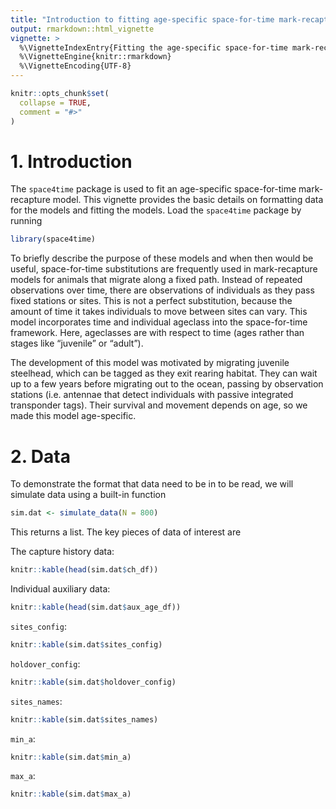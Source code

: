 ```yaml
---
title: "Introduction to fitting age-specific space-for-time mark-recapture models"
output: rmarkdown::html_vignette
vignette: >
  %\VignetteIndexEntry{Fitting the age-specific space-for-time mark-recapture models}
  %\VignetteEngine{knitr::rmarkdown}
  %\VignetteEncoding{UTF-8}
---
```


```r
knitr::opts_chunk$set(
  collapse = TRUE,
  comment = "#>"
)
```


# 1. Introduction

The `space4time` package is used to fit an age-specific space-for-time mark-recapture model. This vignette provides the basic details on formatting data for the models and fitting the models. Load the `space4time` package by running

```r
library(space4time)
```

To briefly describe the purpose of these models and when then would be useful, space-for-time substitutions are frequently used in mark-recapture models for animals that migrate along a fixed path. Instead of repeated observations over time, there are observations of individuals as they pass fixed stations or sites. This is not a perfect substitution, because the amount of time it takes individuals to move between sites can vary. This model incorporates time and individual ageclass into the space-for-time framework. Here, ageclasses are with respect to time (ages rather than stages like "juvenile" or "adult"). 

The development of this model was motivated by migrating juvenile steelhead, which can be tagged as they exit rearing habitat. They can wait up to a few years before migrating out to the ocean, passing by observation stations (i.e. antennae that detect individuals with passive integrated transponder tags). Their survival and movement depends on age, so we made this model age-specific.

# 2. Data

To demonstrate the format that data need to be in to be read, we will simulate data using a built-in function

```r
sim.dat <- simulate_data(N = 800)
```


This returns a list. The key pieces of data of interest are

The capture history data:

```r
knitr::kable(head(sim.dat$ch_df))
```


Individual auxiliary data:

```r
knitr::kable(head(sim.dat$aux_age_df))
```


`sites_config`:

```r
knitr::kable(sim.dat$sites_config)
```

`holdover_config`:

```r
knitr::kable(sim.dat$holdover_config)
```

`sites_names`:

```r
knitr::kable(sim.dat$sites_names)
```


`min_a`:

```r
knitr::kable(sim.dat$min_a)
```


`max_a`:

```r
knitr::kable(sim.dat$max_a)
```

